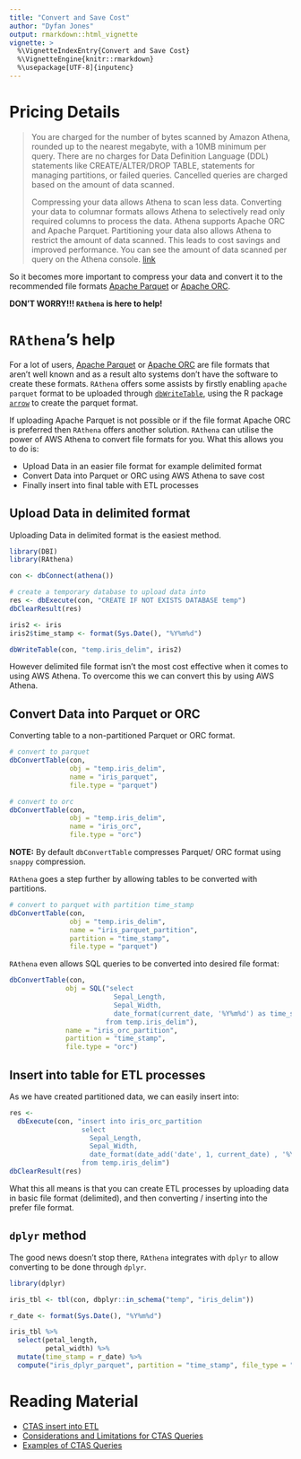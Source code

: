 ```yaml
---
title: "Convert and Save Cost"
author: "Dyfan Jones"
output: rmarkdown::html_vignette
vignette: >
  %\VignetteIndexEntry{Convert and Save Cost}
  %\VignetteEngine{knitr::rmarkdown}
  %\usepackage[UTF-8]{inputenc}
---
```


# Pricing Details

>You are charged for the number of bytes scanned by Amazon Athena, rounded up to the nearest megabyte, with a 10MB minimum per query. There are no charges for Data Definition Language (DDL) statements like CREATE/ALTER/DROP TABLE, statements for managing partitions, or failed queries. Cancelled queries are charged based on the amount of data scanned.
>
>Compressing your data allows Athena to scan less data. Converting your data to columnar formats allows Athena to selectively read only required columns to process the data. Athena supports Apache ORC and Apache Parquet. Partitioning your data also allows Athena to restrict the amount of data scanned. This leads to cost savings and improved performance. You can see the amount of data scanned per query on the Athena console. [link](https://aws.amazon.com/athena/pricing/)

So it becomes more important to compress your data and convert it to the recommended file formats [Apache Parquet](https://parquet.apache.org/) or [Apache ORC](https://orc.apache.org/).

**DON'T WORRY!!! `RAthena` is here to help!**

# `RAthena`'s help

For a lot of users, [Apache Parquet](https://parquet.apache.org/) or [Apache ORC](https://orc.apache.org/) are file formats that aren't well known and as a result alto systems don't have the software to create these formats. `RAthena` offers some assists by firstly enabling `apache parquet` format to be uploaded through [`dbWriteTable`](https://dyfanjones.github.io/RAthena/reference/AthenaWriteTables.html), using the R package [`arrow`](https://arrow.apache.org/docs/r/) to create the parquet format.

If uploading Apache Parquet is not possible or if the file format Apache ORC is preferred then `RAthena` offers another solution. `RAthena` can utilise the power of AWS Athena to convert file formats for you. What this allows you to do is:

* Upload Data in an easier file format for example delimited format
* Convert Data into Parquet or ORC using AWS Athena to save cost
* Finally insert into final table with ETL processes

## Upload Data in delimited format

Uploading Data in delimited format is the easiest method. 

```r
library(DBI)
library(RAthena)

con <- dbConnect(athena())

# create a temporary database to upload data into
res <- dbExecute(con, "CREATE IF NOT EXISTS DATABASE temp")
dbClearResult(res)

iris2 <- iris
iris2$time_stamp <- format(Sys.Date(), "%Y%m%d")

dbWriteTable(con, "temp.iris_delim", iris2)
```

However delimited file format isn't the most cost effective when it comes to using AWS Athena. To overcome this we can convert this by using AWS Athena. 

## Convert Data into Parquet or ORC

Converting table to a non-partitioned Parquet or ORC format.

```r
# convert to parquet
dbConvertTable(con,
               obj = "temp.iris_delim",
               name = "iris_parquet",
               file.type = "parquet")

# convert to orc
dbConvertTable(con,
               obj = "temp.iris_delim",
               name = "iris_orc",
               file.type = "orc")
```

**NOTE:** By default `dbConvertTable` compresses Parquet/ ORC format using `snappy` compression.

`RAthena` goes a step further by allowing tables to be converted with partitions.

```r
# convert to parquet with partition time_stamp
dbConvertTable(con,
               obj = "temp.iris_delim",
               name = "iris_parquet_partition",
               partition = "time_stamp",
               file.type = "parquet")
```

`RAthena` even allows SQL queries to be converted into desired file format:

```r
dbConvertTable(con,
              obj = SQL("select 
                          Sepal_Length,
                          Sepal_Width,
                          date_format(current_date, '%Y%m%d') as time_stamp 
                        from temp.iris_delim"),
              name = "iris_orc_partition",
              partition = "time_stamp",
              file.type = "orc")
```

## Insert into table for ETL processes

As we have created partitioned data, we can easily insert into:

```r
res <- 
  dbExecute(con, "insert into iris_orc_partition
                  select 
                    Sepal_Length,
                    Sepal_Width, 
                    date_format(date_add('date', 1, current_date) , '%Y%m%d') time_stamp 
                  from temp.iris_delim")
dbClearResult(res)
```
What this all means is that you can create ETL processes by uploading data in basic file format (delimited), and then converting / inserting into the prefer file format. 

## `dplyr` method

The good news doesn't stop there, `RAthena` integrates with `dplyr` to allow converting to be done through `dplyr`.

```r
library(dplyr)

iris_tbl <- tbl(con, dbplyr::in_schema("temp", "iris_delim"))

r_date <- format(Sys.Date(), "%Y%m%d")

iris_tbl %>% 
  select(petal_length,
         petal_width) %>% 
  mutate(time_stamp = r_date) %>%
  compute("iris_dplyr_parquet", partition = "time_stamp", file_type = "parquet")
```

# Reading Material

* [CTAS insert into ETL](https://docs.aws.amazon.com/athena/latest/ug/ctas-insert-into-etl.html)
* [Considerations and Limitations for CTAS Queries](https://docs.aws.amazon.com/athena/latest/ug/ctas-considerations-limitations.html)
* [Examples of CTAS Queries](https://docs.aws.amazon.com/athena/latest/ug/ctas-examples.html)
